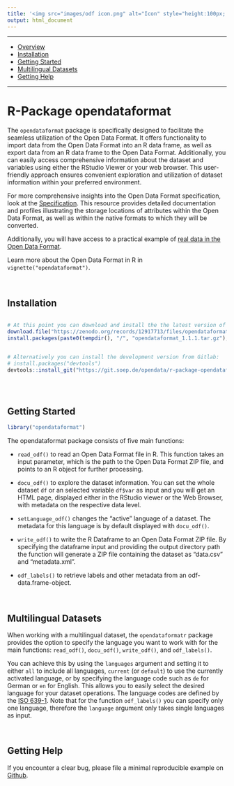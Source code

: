 ```yaml
---
title: '<img src="images/odf icon.png" alt="Icon" style="height:100px; vertical-align: middle;"/> <span style="font-size: 60px; color: #156082; font-weight: bold; position: relative; top: 10px;">Open Data Format</span>'
output: html_document
---
```


------------------------------------------------------------------------

-   [Overview](#r-package-opendataformat)
-   [Installation](#installation)
-   [Getting Started](#getting-started)
-   [Multilingual Datasets](#multilingual-datasets)
-   [Getting Help](#getting-help)

------------------------------------------------------------------------

# R-Package opendataformat

The `opendataformat` package is specifically designed to facilitate the seamless utilization of the Open Data Format. 
It offers functionality to import data from the Open Data Format into an R data frame, as well as export data from an R data frame to the Open Data Format. 
Additionally, you can easily access comprehensive information about the dataset and variables using either the RStudio Viewer or your web browser. 
This user-friendly approach ensures convenient exploration and utilization of dataset information within your preferred environment.

For more comprehensive insights into the Open Data Format specification, look at the [Specification](specification.html). 
This resource provides detailed documentation and profiles illustrating the storage locations of attributes within the Open Data Format, as well as within the native formats to which they will be converted.

Additionally, you will have access to a practical example of [real data in the Open Data Format](https://git.soep.de/opendata/open-data-package).

Learn more about the Open Data Format in R in `vignette("opendataformat")`.

<br>

## Installation

``` r

# At this point you can download and install the the latest version of the opendataformat package from Zenodo:
download.file("https://zenodo.org/records/12917713/files/opendataformat_1.1.1.tar.gz?download=1", destfile = paste0(tempdir(), "/", "opendataformat_1.1.1.tar.gz"), method = "curl")
install.packages(paste0(tempdir(), "/", "opendataformat_1.1.1.tar.gz"), repos = NULL, type = "source")


# Alternatively you can install the development version from Gitlab:
# install.packages("devtools")
devtools::install_git("https://git.soep.de/opendata/r-package-opendataformat.git")



```

<br>

## Getting Started

``` r
library("opendataformat")
```

The opendataformat package consists of five main functions:

- `read_odf()` to read an Open Data Format file in R. This function takes an input parameter, which is the path to the Open Data Format ZIP file, and points to an R object for further processing.

- `docu_odf()` to explore the dataset information. You can set the whole dataset `df` or an selected variable `df$var` as input and you will get an HTML page, displayed either in the RStudio viewer or the Web Browser, with metadata on the respective data level. 

- `setLanguage_odf()` changes the "active" language of a dataset. The metadata for this language is by default displayed with `docu_odf()`.

- `write_odf()` to write the R Dataframe to an Open Data Format ZIP file. By specifying the dataframe input and providing the output directory path the function will generate a ZIP file containing the dataset as "data.csv" and "metadata.xml".

- `odf_labels()` to retrieve labels and other metadata from an odf-data.frame-object.

<br>

## Multilingual Datasets

When working with a multilingual dataset, the `opendataformatr` package provides the option to specify the language you want to work with for the main functions: `read_odf()`, `docu_odf()`, `write_odf()`, and `odf_labels()`.
 
You can achieve this by using the `languages` argument and setting it to either 
`all` to include all languages, `current` (or `default`) to use the currently activated language, or by specifying the language code such as `de` for German or `en` for English. 
This allows you to easily select the desired language for your dataset operations.
The language codes are defined by the [ISO 639-1](https://de.wikipedia.org/wiki/Liste_der_ISO-639-1-Codes).
Note that for the function `odf_labels()` you can specify only one language, therefore the `language` argument only takes single languages as input.

<br>

## Getting Help

If you encounter a clear bug, please file a minimal reproducible example
on [Github](https://github.com/opendataformat/r-package-opendataformat/issues). 

<br><br>
